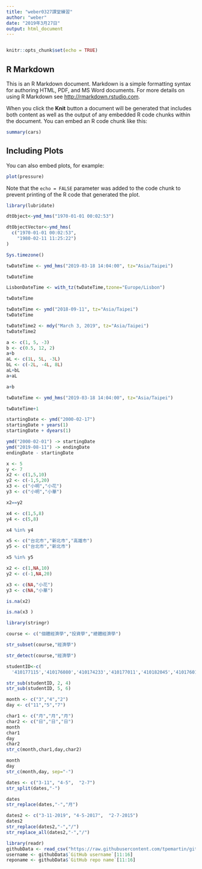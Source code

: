 ```yaml
---
title: "weber0327課堂練習"
author: "weber"
date: "2019年3月27日"
output: html_document
---
```

```r

```

```r
knitr::opts_chunk$set(echo = TRUE)
```

## R Markdown

This is an R Markdown document. Markdown is a simple formatting syntax for authoring HTML, PDF, and MS Word documents. For more details on using R Markdown see <http://rmarkdown.rstudio.com>.

When you click the **Knit** button a document will be generated that includes both content as well as the output of any embedded R code chunks within the document. You can embed an R code chunk like this:

```r
summary(cars)
```

## Including Plots

You can also embed plots, for example:

```r
plot(pressure)
```

Note that the `echo = FALSE` parameter was added to the code chunk to prevent printing of the R code that generated the plot.

```r
library(lubridate)
```

```r
dtObject<-ymd_hms("1970-01-01 00:02:53") 
```

```r
dtObjectVector<-ymd_hms(
  c("1970-01-01 00:02:53",
    "1980-02-11 11:25:22")
)
```

```r
Sys.timezone()
```

```r
twDateTime <- ymd_hms("2019-03-18 14:04:00", tz="Asia/Taipei")

twDateTime
```

```r
LisbonDateTime <- with_tz(twDateTime,tzone="Europe/Lisbon")

twDateTime
```

```r
twDateTime <- ymd("2018-09-11", tz="Asia/Taipei")
twDateTime
```

```r
twDateTime2 <- mdy("March 3, 2019", tz="Asia/Taipei")
twDateTime2
```

```r
a <- c(1, 5, -3)
b <- c(0.5, 12, 2)
a+b
aL <- c(1L, 5L, -3L)
bL <- c(-2L, -4L, 8L)
aL+bL
a+aL
```

```r
a+b
```

```r
twDateTime <- ymd_hms("2019-03-18 14:04:00", tz="Asia/Taipei")

twDateTime+1
```

```r
startingDate <- ymd("2000-02-17")
startingDate + years(1)
startingDate + dyears(1)
```

```r
ymd("2000-02-01") -> startingDate
ymd("2019-08-11") -> endingDate
endingDate - startingDate
```

```r
x <- 5
y <- 7
x2 <- c(1,5,10)
y2 <- c(-1,5,20)
x3 <- c("小明","小花")
y3 <- c("小明","小華")

x2==y2
```

```r
x4 <- c(1,5,8)
y4 <- c(5,8)

x4 %in% y4
```

```r
x5 <- c("台北市","新北市","高雄市")
y5 <- c("台北市","新北市")

x5 %in% y5
```

```r
x2 <- c(1,NA,10)
y2 <- c(-1,NA,20)

x3 <- c(NA,"小花")
y3 <- c(NA,"小華")
```

```r
is.na(x2)
```

```r
is.na(x3 )
```

```r
library(stringr)
```

```r
course <- c("個體經濟學","投資學","總體經濟學")

```

```r
str_subset(course,"經濟學")
```


```r
str_detect(course,"經濟學")
```


```r
studentID<-c(
  '410177115','410176080','410174233','410177011','410182045','410176014')

str_sub(studentID, 2, 4)
str_sub(studentID, 5, 6)
```
```r
month <- c("3","4","2")
day <- c("11","5","7")
```

```r
char1 <- c("月","月","月")
char2 <- c("日","日","日")
month
char1
day 
char2
str_c(month,char1,day,char2)
```

```r
month
day
str_c(month,day, sep="-")
```

```r
dates <- c("3-11", "4-5",  "2-7")
str_split(dates,"-")
```

```r
dates
str_replace(dates,"-","月")
```

```r
dates2 <- c("3-11-2019", "4-5-2017",  "2-7-2015")
dates2
str_replace(dates2,"-","/")
str_replace_all(dates2,"-","/")
```

```r
library(readr)
githubData <- read_csv("https://raw.githubusercontent.com/tpemartin/github-data/master/githubData.csv")
username <- githubData$`GitHub username`[11:16]
reponame <- githubData$`GitHub repo name`[11:16]
```

```r

```


